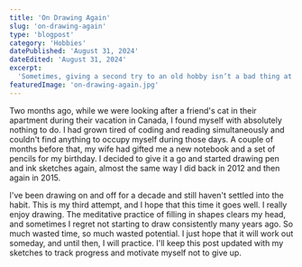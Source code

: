 ```yaml
---
title: 'On Drawing Again'
slug: 'on-drawing-again'
type: 'blogpost'
category: 'Hobbies'
datePublished: 'August 31, 2024'
dateEdited: 'August 31, 2024'
excerpt:
  'Sometimes, giving a second try to an old hobby isn’t a bad thing at all.'
featuredImage: 'on-drawing-again.jpg'
---
```


Two months ago, while we were looking after a friend's cat in their apartment
during their vacation in Canada, I found myself with absolutely nothing to do. I
had grown tired of coding and reading simultaneously and couldn't find anything
to occupy myself during those days. A couple of months before that, my wife had
gifted me a new notebook and a set of pencils for my birthday. I decided to give
it a go and started drawing pen and ink sketches again, almost the same way I
did back in 2012 and then again in 2015.

I've been drawing on and off for a decade and still haven't settled into the
habit. This is my third attempt, and I hope that this time it goes well. I
really enjoy drawing. The meditative practice of filling in shapes clears my
head, and sometimes I regret not starting to draw consistently many years ago.
So much wasted time, so much wasted potential. I just hope that it will work out
someday, and until then, I will practice. I'll keep this post updated with my
sketches to track progress and motivate myself not to give up.
